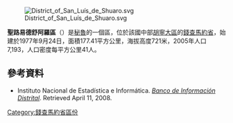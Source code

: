 [[Image:District_of_San_Luís_de_Shuaro.svg|right]]

'''聖路易德舒阿羅區'''（{{lang-es|Distrito de San Luis}}）是[[秘魯|秘魯]]的一個區，位於該國中部[[胡寧大區|胡寧大區]]的[[錢查馬約省|錢查馬約省]]，始建於1977年9月24日，面積177.41平方公里，海拔高度721米，2005年人口7,193，人口密度每平方公里41人。

==參考資料==
*{{es icon}} Instituto Nacional de Estadística e Informática. ''[https://web.archive.org/web/20080423164200/http://desa.inei.gob.pe/mapas/bid/ Banco de Información Distrital]''. Retrieved April 11, 2008.

{{胡寧大區區份}}

{{DEFAULTSORT:San Luis de Shuaro District}}
[[Category:錢查馬約省區份|Category:錢查馬約省區份]]


{{Junín-geo-stub}}